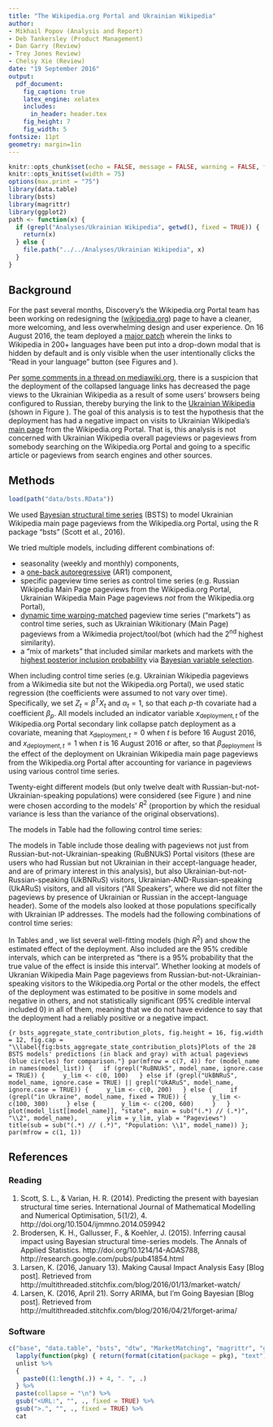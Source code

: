 ```yaml
---
title: "The Wikipedia.org Portal and Ukrainian Wikipedia"
author:
- Mikhail Popov (Analysis and Report)
- Deb Tankersley (Product Management)
- Dan Garry (Review)
- Trey Jones Review)
- Chelsy Xie (Review)
date: "19 September 2016"
output:
  pdf_document:
    fig_caption: true
    latex_engine: xelatex
    includes:
      in_header: header.tex
    fig_height: 7
    fig_width: 5
fontsize: 11pt
geometry: margin=1in
---
```

```r
knitr::opts_chunk$set(echo = FALSE, message = FALSE, warning = FALSE, fig.path = "figures/")
knitr::opts_knit$set(width = 75)
options(max.print = "75")
library(data.table)
library(bsts)
library(magrittr)
library(ggplot2)
path <- function(x) {
  if (grepl("Analyses/Ukrainian Wikipedia", getwd(), fixed = TRUE)) {
    return(x)
  } else {
    file.path("../../Analyses/Ukrainian Wikipedia", x)
  }
}
```
\renewcommand{\abstractname}{Executive Summary}
\begin{abstract}

On 16 August 2016, Discovery deployed a major design change to the Wikipedia.org Portal page. As of the deployment, the links to Wikipedia in 200+ languages have been put into a modal drop-down to make the page cleaner and less overwhelming to new visitors. Before that, Discovery added browser language preferences detection (via accept-language header) to the page so that users (who have their language preferences set in their browser) would see their language around the Wikipedia globe logo, without having to look for it in the long list of languages. Discovery received some criticism about the change, with some users hypothesizing that the change may have resulted in a decrease to Ukrainian Wikipedia's pageviews because some visitors may have Russian set as a language, but not Ukrainian.

In this analysis, we use Bayesian structural time series models to model Ukrainian Wikipedia Main Page (since that's where the Portal leads to) pageviews from Russian-but-not-Ukrainian-speaking visitors to the Wikipedia.org Portal. The effect of the deployment was estimated to be negative in some models and positive in others — including ones that looked at Russian-and-Ukrainian-speaking visitors — but the 95\% credible interval included 0 in all of them, meaning the deployment did not have a statistically significant effect. In other words, we do not have sufficient evidence to say that the language-dropdown deployment had a convincingly positive or negative impact on Ukrainian Wikipedia Main Page pageviews from the Wikipedia.org Portal.

\end{abstract}

## Background

For the past several months, Discovery's the Wikipedia.org Portal team has been working on redesigning the ([wikipedia.org](https://wikipedia.org)) page to have a cleaner, more welcoming, and less overwhelming design and user experience. On 16 August 2016, the team deployed a [major patch](https://phabricator.wikimedia.org/rWPOR84feffc2ec21fe1e060bf3ffb6e232ab3e259bf0) wherein the links to Wikipedia in 200+ languages have been put into a drop-down modal that is hidden by default and is only visible when the user intentionally clicks the "Read in your language" button (see Figures \ref{fig:portal_a} and \ref{fig:portal_b}).

Per [some comments in a thread on mediawiki.org](https://www.mediawiki.org/wiki/Topic:T7n9rhko21e3xawy), there is a suspicion that the deployment of the collapsed language links has decreased the page views to the Ukrainian Wikipedia as a result of some users' browsers being configured to Russian, thereby burying the link to the [Ukrainian Wikipedia](https://uk.wikipedia.org/) (shown in Figure \ref{fig:portal}). The goal of this analysis is to test the hypothesis that the deployment has had a negative impact on visits to Ukrainian Wikipedia's [main page](https://uk.wikipedia.org/wiki/) from the Wikipedia.org Portal. That is, this analysis is not concerned with Ukrainian Wikipedia overall pageviews or pageviews from somebody searching on the Wikipedia.org Portal and going to a specific article or pageviews from search engines and other sources.

## Methods

```r
load(path("data/bsts.RData"))
```
We used [Bayesian structural time series](https://en.wikipedia.org/wiki/Bayesian_structural_time_series) (BSTS) to model Ukrainian Wikipedia main page pageviews from the Wikipedia.org Portal, using the R package "bsts" (Scott et al., 2016).

We tried multiple models, including different combinations of:

- seasonality (weekly and monthly) components,
- a [one-back autoregressive](https://en.wikipedia.org/wiki/Autoregressive_model) (AR1) component,
- specific pageview time series as control time series (e.g. Russian Wikipedia Main Page pageviews from the Wikipedia.org Portal, Ukrainian Wikipedia Main Page pageviews _not_ from the Wikipedia.org Portal),
- [dynamic time warping-matched](https://en.wikipedia.org/wiki/Dynamic_time_warping) pageview time series ("markets") as control time series, such as Ukrainian Wikitionary (Main Page) pageviews from a Wikimedia project/tool/bot (which had the 2<sup>nd</sup> highest similarity).
- a "mix of markets" that included similar markets and markets with the [highest posterior inclusion probability](http://google.github.io/CausalImpact/CausalImpact.html#which-predictor-variables-were-used-in-the-model) via [Bayesian variable selection](http://multithreaded.stitchfix.com/blog/2016/04/21/forget-arima/#bayesian-variable-selection).

When including control time series (e.g. Ukrainian Wikipedia pageviews from a Wikimedia site but not the Wikipedia.org Portal), we used static regression (the coefficients were assumed to not vary over time). Specifically, we set $Z_t = \beta^T X_t$ and $\alpha_t = 1$, so that each $p$-th covariate had a coefficient $\beta_p$. All models included an indicator variable $x_{\text{deployment},t}$ of the Wikipedia.org Portal secondary link collapse patch deployment as a covariate, meaning that $x_{\text{deployment},t} = 0$ when $t$ is before 16 August 2016, and $x_{\text{deployment},t} = 1$ when $t$ is 16 August 2016 or after, so that $\beta_{\text{deployment}}$ is the effect of the deployment on Ukrainian Wikipedia main page pageviews from the Wikipedia.org Portal after accounting for variance in pageviews using various control time series.

Twenty-eight different models (but only twelve dealt with Russian-but-not-Ukrainian-speaking populations) were considered (see Figure \ref{fig:bsts_aggregate_state_contribution_plots}) and nine were chosen according to the models' $R^2$ (proportion by which the residual variance is less than the variance of the original observations).

\section*{Results}

The models in Table \ref{selected_models_summary_RuBNUkS} had the following control time series:

\small

\begin{enumerate}
  \item Russian Wikipedia Main Page pageviews from the Wikipedia.org Portal
  \item No control time series
  \item DTW-matched time series
  \item Ukrainian Wikipedia non-Main pageviews from the Wikipedia.org Portal
  \item 1 and 4
  \item The following control time series: \begin{itemize}
    \item Russian Wikipedia Main Page pageviews from the Wikipedia.org Portal
    \item German Wikipedia Main Page pageviews from the Wikipedia.org Portal
    \item Ukrainian Wikipedia non-Main Page pageviews from the Wikipedia.org Portal
    \item Ukrainian Wikipedia Main Page pageviews not from the Wikipedia.org Portal
    \item Ukrainian Wikipedia Main Page pageviews from a Wikimedia project/tool/bot
  \end{itemize}
  \item Top two DTW-matched time series as controls, along with the selection listed in 6
  \item Russian Wikipedia Main Page pageviews from the Wikipedia.org Portal visitors from Ukraine
\end{enumerate}

\normalsize

The models in Table \ref{selected_models_summary} include those dealing with pageviews not just from Russian-but-not-Ukrainian-speaking (RuBNUkS) Portal visitors (these are users who had Russian but not Ukrainian in their accept-language header, and are of primary interest in this analysis), but also Ukrainian-but-not-Russian-speaking (UkBNRuS) visitors, Ukrainian-AND-Russian-speaking (UkARuS) visitors, and all visitors ("All Speakers", where we did not filter the pageviews by presence of Ukrainian or Russian in the accept-language header). Some of the models also looked at those populations specifically with Ukrainian IP addresses. The models had the following combinations of control time series:

\small

\begin{itemize}
  \item Ukrainian Wikipedia non-Main Page pageviews from the Wikipedia.org Portal
  \item Russian Wikipedia Main Page pageviews from Portal and Ukrainian Wikipedia non-Main Page pageviews from the Wikipedia.org Portal
  \item Selected control time series: \begin{itemize}
    \item Russian Wikipedia Main Page pageviews from the Wikipedia.org Portal
    \item German Wikipedia Main Page pageviews from the Wikipedia.org Portal
    \item Ukrainian Wikipedia non-Main Page pageviews from the Wikipedia.org Portal
    \item Ukrainian Wikipedia Main Page pageviews not from the Wikipedia.org Portal
    \item Ukrainian Wikipedia Main Page pageviews from a Wikimedia project/tool/bot
  \end{itemize}
  \item Top 2 DTW-matched time series and selected control time series (see list above)
  \item No control time series
\end{itemize}

\normalsize

In Tables \ref{selected_models_summary_RuBNUkS} and \ref{selected_models_summary}, we list several well-fitting models (high $R^2$) and show the estimated effect of the deployment. Also included are the 95\% credible intervals, which can be interpreted as "there is a 95\% probability that the true value of the effect is inside this interval". Whether looking at models of Ukranian Wikipedia Main Page pageviews from Russian-but-not-Ukrainian-speaking visitors to the Wikipedia.org Portal or the other models, the effect of the deployment was estimated to be positive in some models and negative in others, and not statistically significant (95\% credible interval included 0) in all of them, meaning that we do not have evidence to say that the deployment had a reliably positive or a negative impact.

\newpage

\begin{landscape}

\vspace*{\fill}

\begin{figure}[h!]
    \centering
    \caption{Screenshots of Wikipedia Portal (wikipedia.org) showing the current (baseline) experience and the redesign we tested.}
    \begin{subfigure}[t]{0.3\linewidth}
        \includegraphics[width=\textwidth]{../../docs/ukrainian/figures/portal_a}
        \caption{Default experience when visiting the Wikipedia.org Portal with Russian as the preferred language. Our deployment on August 16th, 2016, collapsed the language links into a hidden-by-default modal in an effort to make the page's design cleaner and less overwhelming to new visitors.}
        \label{fig:portal_a}
    \end{subfigure}
    ~
    \begin{subfigure}[t]{0.3\linewidth}
        \includegraphics[width=\textwidth]{../../docs/ukrainian/figures/portal_b}
        \caption{Link to Ukrainian Wikipedia is only visible by clicking the "Read in your language" button to reveal the modal containing links to Wikipedia in various languages.}
        \label{fig:portal_b}
    \end{subfigure}
    ~
    \begin{subfigure}[t]{0.3\linewidth}
        \includegraphics[width=\textwidth]{../../docs/ukrainian/figures/portal_c}
        \caption{How the Wikipedia.org Portal looks to a user who has set their language preferences to Ukrainian (first) and Russian (second). The links to Ukrainian and Russian Wikipedias are now the first links around the globe.}
        \label{fig:portal_c}
    \end{subfigure}
    \label{fig:portal}
\end{figure}

\vspace*{\fill}

\end{landscape}

\newpage

\begin{landscape}

\vspace*{\fill}

\begin{figure}[h!]
  \centering
  \includegraphics{../../docs/ukrainian/figures/pageviews}
  \caption{Pageviews (on a log scale) to Ukrainian Wikipedia main page and other pages from users with Ukrainian IP addresses and users with non-Ukrainian IP addresses.}
  \label{fig:pageviews}
\end{figure}

\vspace*{\fill}

\end{landscape}

\newpage

```{r bsts_aggregate_state_contribution_plots, fig.height = 16, fig.width = 12, fig.cap = "\\label{fig:bsts_aggregate_state_contribution_plots}Plots of the 28 BSTS models' predictions (in black and gray) with actual pageviews (blue circles) for comparison."}
par(mfrow = c(7, 4))
for (model_name in names(model_list)) {
  if (grepl("RuBNUkS", model_name, ignore.case = TRUE)) {
    y_lim <- c(0, 100)
  } else if (grepl("UkBNRuS", model_name, ignore.case = TRUE) || grepl("UkARuS", model_name, ignore.case = TRUE)) {
    y_lim <- c(0, 200)
  } else {
    if (grepl("in Ukraine", model_name, fixed = TRUE)) {
      y_lim <- c(100, 300)
    } else {
      y_lim <- c(200, 600)
    }
  }
  plot(model_list[[model_name]], "state", main = sub("(.*) // (.*)", "\\2", model_name),
       ylim = y_lim, ylab = "Pageviews")
  title(sub = sub("(.*) // (.*)", "Population: \\1", model_name))
}; par(mfrow = c(1, 1))
```

\begin{landscape}

```r
market_match$BestMatches %>%
  dplyr::filter(source == "Ukrainian Wikipedia (Main Page) PVs from Portal's Russian-but-not-Ukrainian-speaking visitors") %>%
  dplyr::select(BestControl, RelativeDistance, Correlation) %>%
  dplyr::rename(Control = BestControl,
                Distance = RelativeDistance) %>%
  knitr::kable(format = "latex", digits = 3, caption = '\\label{best_markets}Top 20 most similar pageviews to Ukrainian Wikipedia main page pageviews from the Wikipedia.org Portal. These are the time series used as controls in models that use "matched markets".')
```

```r
top_models_idx <- lapply(model_list[which(grepl("RuBNUkS //", names(model_list), fixed = TRUE) | grepl("RuBNUkS in Ukraine //", names(model_list), fixed = TRUE))], function(model) {
  summary(model)$rsquare
}) %>% unlist %>% { which(. > 0.6) } %>% unname

quantiles <- matrix(0.0, nrow = length(top_models_idx), ncol = 6)
rownames(quantiles) <- names(model_list)[top_models_idx]
for (model_name in names(model_list)[top_models_idx]) {
  quantiles[model_name, 4:6] <- quantile(model_list[[model_name]]$coefficients[-(1:burn_in), "post_deployment"], c(0.025, 0.5, 0.975))
  quantiles[model_name, 1] <- summary(model_list[[model_name]], burn = burn_in)$rsquare
  quantiles[model_name, 2] <- AIC(model_list[[model_name]])
  quantiles[model_name, 3] <- BIC(model_list[[model_name]])
}; rm(model_name)
colnames(quantiles) <- c("R²", "AIC", "BIC", "Lower95", "Estimate (PVs)", "Upper95")
rownames(quantiles) <- sub(", AR + seasonality", "", rownames(quantiles), fixed = TRUE)
quantiles <- as.data.frame(quantiles)
quantiles$`Model Nickname` <- rownames(quantiles)
quantiles$`95% CI (PVs)` = sprintf("(%.2f, %.2f)", quantiles$Lower95, quantiles$Upper95)
quantiles$Lower95 <- NULL; quantiles$Upper95 <- NULL
quantiles$Population <- sub("(.*) // (.*)", "\\1", quantiles$`Model Nickname`)
quantiles$`Model Nickname` <- sub("(.*) // (.*)", "\\2", quantiles$`Model Nickname`)
quantiles <- quantiles[order(quantiles$Population, round(quantiles$`R²`, 3), round(quantiles$BIC, 3), decreasing = c(FALSE, TRUE, TRUE, FALSE)),
                       c("Population", "Model Nickname", "R²", "AIC", "BIC", "Estimate (PVs)", "95% CI (PVs)")]
rownames(quantiles) <- 1:nrow(quantiles)
knitr::kable(quantiles, format = "latex", digits = 3, align = c("l", "r", "r", "r", "r", "c"), row.names = TRUE, caption = "\\label{selected_models_summary_RuBNUkS}Summary metrics (R squared, Akaike information criterion, Schwarz criterion) of models and point estimate (and credible interval, both in pageviews) of the effect of the Wikipedia.org Portal's secondary link collapse patch deployment from the top BSTS models of Ukrainian Wikipedia Main Page pageviews from Russian-but-not-Ukrainian-speaking users (RuBNUkS) -- in genderal and specifically pageviews from users with IP addresses in Ukraine. All of the models included weekly and monthly seasonalities and AR(1) components.")
```

\end{landscape}

\newpage

\begin{landscape}

```r
top_models_idx <- lapply(model_list, function(model) {
  summary(model)$rsquare
}) %>% unlist %>% { which(. > 0.9) } %>% unname
```

```r
quantiles <- matrix(0.0, nrow = length(top_models_idx), ncol = 6)
rownames(quantiles) <- names(model_list)[top_models_idx]
for (model_name in names(model_list)[top_models_idx]) {
  quantiles[model_name, 4:6] <- quantile(model_list[[model_name]]$coefficients[-(1:burn_in), "post_deployment"], c(0.025, 0.5, 0.975))
  quantiles[model_name, 1] <- summary(model_list[[model_name]], burn = burn_in)$rsquare
  quantiles[model_name, 2] <- AIC(model_list[[model_name]])
  quantiles[model_name, 3] <- BIC(model_list[[model_name]])
}; rm(model_name)
colnames(quantiles) <- c("R²", "AIC", "BIC", "Lower95", "Estimate (PVs)", "Upper95")
rownames(quantiles) <- sub(", AR + seasonality", "", rownames(quantiles), fixed = TRUE)
quantiles <- as.data.frame(quantiles)
quantiles$`Model Nickname` <- rownames(quantiles)
quantiles$`95% CI (PVs)` = sprintf("(%.2f, %.2f)", quantiles$Lower95, quantiles$Upper95)
quantiles$Lower95 <- NULL; quantiles$Upper95 <- NULL
quantiles$Population <- sub("(.*) // (.*)", "\\1", quantiles$`Model Nickname`)
quantiles$`Model Nickname` <- sub("(.*) // (.*)", "\\2", quantiles$`Model Nickname`)
pop_sort <- factor(quantiles$Population, levels = c("RuBNUkS", "RuBNUkS in Ukraine", "UkBNRuS", "UkBNRuS in Ukraine", "UkARuS", "UkARuS in Ukraine", "All Speakers", "All Speakers in Ukraine"))
quantiles <- quantiles[order(as.numeric(pop_sort), round(quantiles$`R²`, 3), round(quantiles$BIC, 3), decreasing = c(FALSE, TRUE, FALSE)),
                       c("Population", "Model Nickname", "R²", "AIC", "BIC", "Estimate (PVs)", "95% CI (PVs)")]
rownames(quantiles) <- 1:nrow(quantiles)
knitr::kable(quantiles, format = "latex", digits = 3, align = c("l", "l", "r", "r", "r", "r", "c"), row.names = TRUE, caption = "\\label{selected_models_summary}Summary metrics (R squared, Akaike information criterion, Schwarz criterion) of models and point estimate (and credible interval, both in pageviews) of the effect of the Wikipedia.org Portal's secondary link collapse patch deployment.")
```

\end{landscape}

\newpage

## References

\small

### Reading

1. Scott, S. L., & Varian, H. R. (2014). Predicting the present with bayesian structural time series. International Journal of Mathematical Modelling and Numerical Optimisation, 5(1/2), 4. http://doi.org/10.1504/ijmmno.2014.059942
2. Brodersen, K. H., Gallusser, F., & Koehler, J. (2015). Inferring causal impact using Bayesian structural time-series models. The Annals of Applied Statistics. http://doi.org/10.1214/14-AOAS788, http://research.google.com/pubs/pub41854.html
3. Larsen, K. (2016, January 13). Making Causal Impact Analysis Easy [Blog post]. Retrieved from http://multithreaded.stitchfix.com/blog/2016/01/13/market-watch/
4. Larsen, K. (2016, April 21). Sorry ARIMA, but I’m Going Bayesian [Blog post]. Retrieved from http://multithreaded.stitchfix.com/blog/2016/04/21/forget-arima/

### Software

```r
c("base", "data.table", "bsts", "dtw", "MarketMatching", "magrittr", "ggplot2", "rmarkdown", "knitr") %>%
  lapply(function(pkg) { return(format(citation(package = pkg), "text")) }) %>%
  unlist %>%
  {
    paste0((1:length(.)) + 4, ". ", .)
  } %>%
  paste(collapse = "\n") %>%
  gsub("<URL:", "", ., fixed = TRUE) %>%
  gsub(">.", "", ., fixed = TRUE) %>%
  cat
```
